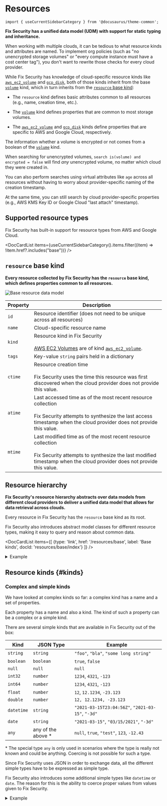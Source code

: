 # Resources

```mdx-code-block
import { useCurrentSidebarCategory } from '@docusaurus/theme-common';
```

**Fix Security has a unified data model (UDM) with support for static typing and inheritance.**

When working with multiple clouds, it can be tedious to what resource kinds and attributes are named. To implement org policies (such as "no unencrypted storage volumes" or "every compute instance must have a cost center tag"), you don't want to rewrite those checks for every cloud provider.

While Fix Security has knowledge of cloud-specific resource kinds like [`aws_ec2_volume`](./aws/ec2/aws_ec2_volume.mdx) and [`gcp_disk`](./gcp/compute/gcp_disk.mdx), both of those kinds inherit from the base [`volume`](./base/volume.mdx) kind, which in turn inherits from the [`resource` base kind](#resource-base-kind):

- The `resource` kind defines basic attributes common to all resources (e.g., name, creation time, etc.).

- The [`volume`](./base/volume.mdx) kind defines properties that are common to most storage volumes.

- The [`aws_ec2_volume`](./aws/ec2/aws_ec2_volume.mdx) and [`gcp_disk`](./gcp/compute/gcp_disk.mdx) kinds define properties that are specific to AWS and Google Cloud, respectively.

The information whether a volume is encrypted or not comes from a boolean of the [`volume`](./base/volume.mdx) kind.

When searching for unencrypted volumes, `search is(volume) and encrypted = false` will find _any_ unencrypted volume, no matter which cloud they were created in.

You can also perform searches using virtual attributes like `age` across all resources without having to worry about provider-specific naming of the creation timestamp.

At the same time, you can still search by cloud provider-specific properties (e.g., AWS KMS Key ID or Google Cloud "last attach" timestamp).

## Supported resource types

Fix Security has built-in support for resource types from AWS and Google Cloud.

<DocCardList items={useCurrentSidebarCategory().items.filter((item) => !item.href?.includes("base"))} />

## `resource` base kind

**Every resource collected by Fix Security has the `resource` base kind, which defines properties common to all resources.**

![Base resource data model](./img/resource.svg)

| Property | Description |
| --- | --- |
| `id` | Resource identifier (does not need to be unique across all resources) |
| `name` | Cloud-specific resource name |
| `kind` | Resource kind in Fix Security<br /><br /><Admonition type="tip" title="Example">[AWS EC2 Volumes](https://docs.aws.amazon.com/AWSCloudFormation/latest/UserGuide/aws-properties-ec2-ebs-volume.html) are of kind [`aws_ec2_volume`](./aws/ec2/aws_ec2_volume.mdx).</Admonition> |
| `tags` | Key-value `string` pairs held in a dictionary |
| `ctime` | Resource creation time<br /><br /><Admonition type="note">Fix Security uses the time this resource was first discovered when the cloud provider does not provide this value.</Admonition> |
| `atime` | Last accessed time as of the most recent resource collection<br /><br /><Admonition type="note">Fix Security attempts to synthesize the last access timestamp when the cloud provider does not provide this value.</Admonition> |
| `mtime` | Last modified time as of the most recent resource collection<br /><br /><Admonition type="note">Fix Security attempts to synthesize the last modified timestamp when the cloud provider does not provide this value.</Admonition> |

## Resource hierarchy

**Fix Security's resource hierarchy abstracts over data models from different cloud providers to deliver a unified data model that allows for data retrieval across clouds.**

Every resource in Fix Security has the `resource` base kind as its root.

Fix Security also introduces abstract model classes for different resource types, making it easy to query and reason about common data.

<DocCardList items={[
  {type: 'link', href: '/resources/base', label: 'Base kinds', docId: 'resources/base/index'}
]} />

<details>
<summary>Example</summary>
<div>
<ZoomPanPinch>

![Example Resource Model](./img/resource_example.svg)

</ZoomPanPinch>

- **[`aws_ec2_volume`](./aws/ec2/aws_ec2_volume.mdx) inherits from the base [`volume`](./base/volume.mdx) kind, which itself inherits all properties from `resource`.**

  As such, [`aws_ec2_volume`](./aws/ec2/aws_ec2_volume.mdx) has all properties of [`volume`](./base/volume.mdx) and `resource`, in addition to its own properties:

  ![aws_ec2_volume Example Data](./img/ec2_volume_example.svg)

- **[`gcp_disk`](./gcp/compute/gcp_disk.mdx) is also a [`volume`](./base/volume.mdx).**

  A [Google Cloud Disk resource](https://cloud.google.com/compute/docs/reference/rest/v1/disks) is conceptually similar to an AWS EC2 Volume and the two resource types have many properties in common.

</div>
</details>

## Resource kinds \{#kinds}

### Complex and simple kinds

We have looked at complex kinds so far: a complex kind has a name and a set of properties.

Each property has a name and also a kind. The kind of such a property can be a complex or a simple kind.

There are several simple kinds that are available in Fix Security out of the box:

| Kind       | JSON Type           | Example                                           |
| ---------- | ------------------- | ------------------------------------------------- |
| `string`   | `string`            | `"foo"`, `"bla"`, `"some long string"`            |
| `boolean`  | `boolean`           | `true`, `false`                                   |
| `null`     | `null`              | `null`                                            |
| `int32`    | `number`            | `1234`, `4321`, `-123`                            |
| `int64`    | `number`            | `1234`, `4321`, `-123`                            |
| `float`    | `number`            | `12`, `12.1234`, `-23.123`                        |
| `double`   | `number`            | `12, 12.1234, -23.123`                            |
| `datetime` | `string`            | `"2021-03-15T23:04:56Z"`, `"2021-03-15"`, `"-3d"` |
| `date`     | `string`            | `"2021-03-15"`, `"03/15/2021"`, `"-3d"`           |
| `any`      | any of the above \* | `null`, `true`, `"test"`, `123`, `-12.43`         |

\* The special type `any` is only used in scenarios where the type is really not known and could be anything. Coercing is not possible for such a type.

Since Fix Security uses JSON in order to exchange data, all the different simple types have to be expressed as simple type.

Fix Security also introduces some additional simple types like `datetime` or `date`. The reason for this is the ability to coerce proper values from values given to Fix Security.

<details>
<summary>Example</summary>
<div>

**Assume a user wants to query a resource by creation time.**

According to the model, we would need to filter for the `ctime` property. Since Fix Security knows the type `ctime` (which is of kind `datetime`), it can interpret the value given by the user.

```bash
ctime < "2018-09-28"
```

`ctime` is of type `datetime`. `datetime` values in Fix Security are always stored as ISO-formatted datetime strings, so `"2018-09-28"` is coerced into a valid `datetime`. Depending on the server time, the value would be evaluated to something like:

```bash
ctime < "2021-09-28T22:00:00Z"
```

**This also allows the usage of relative times.** If we want to query resources that have been created in the last 3 days, we could express this with a relative datetime string:

```bash
ctime > "-3d"
```

This translates `"-3d"` using the current server time into a valid datetime string.

</div>
</details>
